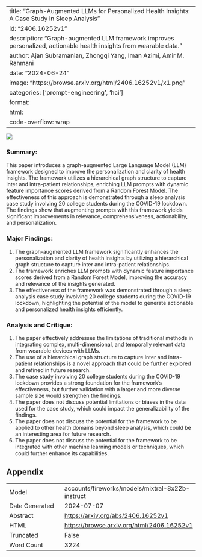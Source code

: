 
---
title: "Graph-Augmented LLMs for Personalized Health Insights: A Case Study in Sleep Analysis"
id: "2406.16252v1"
description: "Graph-augmented LLM framework improves personalized, actionable health insights from wearable data."
author: Ajan Subramanian, Zhongqi Yang, Iman Azimi, Amir M. Rahmani
date: "2024-06-24"
image: "https://browse.arxiv.org/html/2406.16252v1/x1.png"
categories: ['prompt-engineering', 'hci']
format:
  html:
    code-overflow: wrap
---

![](https://browse.arxiv.org/html/2406.16252v1/x1.png)

### Summary:

This paper introduces a graph-augmented Large Language Model (LLM) framework designed to improve the personalization and clarity of health insights. The framework utilizes a hierarchical graph structure to capture inter and intra-patient relationships, enriching LLM prompts with dynamic feature importance scores derived from a Random Forest Model. The effectiveness of this approach is demonstrated through a sleep analysis case study involving 20 college students during the COVID-19 lockdown. The findings show that augmenting prompts with this framework yields significant improvements in relevance, comprehensiveness, actionability, and personalization.

### Major Findings:

1. The graph-augmented LLM framework significantly enhances the personalization and clarity of health insights by utilizing a hierarchical graph structure to capture inter and intra-patient relationships.
2. The framework enriches LLM prompts with dynamic feature importance scores derived from a Random Forest Model, improving the accuracy and relevance of the insights generated.
3. The effectiveness of the framework was demonstrated through a sleep analysis case study involving 20 college students during the COVID-19 lockdown, highlighting the potential of the model to generate actionable and personalized health insights efficiently.

### Analysis and Critique:

1. The paper effectively addresses the limitations of traditional methods in integrating complex, multi-dimensional, and temporally relevant data from wearable devices with LLMs.
2. The use of a hierarchical graph structure to capture inter and intra-patient relationships is a novel approach that could be further explored and refined in future research.
3. The case study involving 20 college students during the COVID-19 lockdown provides a strong foundation for the framework's effectiveness, but further validation with a larger and more diverse sample size would strengthen the findings.
4. The paper does not discuss potential limitations or biases in the data used for the case study, which could impact the generalizability of the findings.
5. The paper does not discuss the potential for the framework to be applied to other health domains beyond sleep analysis, which could be an interesting area for future research.
6. The paper does not discuss the potential for the framework to be integrated with other machine learning models or techniques, which could further enhance its capabilities.

## Appendix

|          |          |
|----------|----------|
| Model     | accounts/fireworks/models/mixtral-8x22b-instruct       |
| Date Generated     | 2024-07-07       |
| Abstract | [https://arxiv.org/abs/2406.16252v1](https://arxiv.org/abs/2406.16252v1)        |
| HTML     | [https://browse.arxiv.org/html/2406.16252v1](https://browse.arxiv.org/html/2406.16252v1)       |
| Truncated       | False       |
| Word Count       | 3224       |